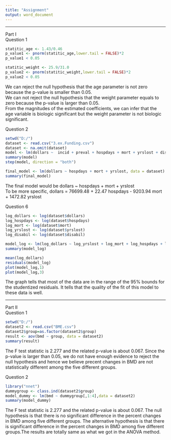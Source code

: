 ---
title: "Assignment"
output: word_document
---
*** 
Part I\
Question 1\
```{r}
statitic_age <- 1.43/0.46
p_value1 <- pnorm(statitic_age,lower.tail = FALSE)*2
p_value1 < 0.05

statitic_weight <- 25.9/31.0
p_value2 <- pnorm(statitic_weight,lower.tail = FALSE)*2
p_value2 < 0.05
```

We can reject the null hypothesis that the age parameter is not zero because the p-value is smaller than 0.05.\
We can not reject the null hypothesis that the weight parameter equals to zero because the p-value is larger than 0.05. \
From the magnitudes of the estimated coefficients, we can infer that the age variable is biologic significant but the weight parameter is not biologic significant.\

Question 2\
```{r}
setwd("D:/")
dataset <- read.csv("3.ex.Funding.csv")
dataset <- na.omit(dataset)
model <- lm(dollars ~  incid + preval + hospdays + mort + yrslost + disabil,data = dataset)
summary(model)
step(model, direction = "both")

final_model <- lm(dollars ~ hospdays + mort + yrslost, data = dataset)
summary(final_model)
```

The final model would be dollars ~ hospdays + mort + yrslost\
To be more specific, 
dollars = 76699.48 + 22.47 hospdays - 9203.94 mort + 1472.82 yrslost

Question 6\
```{r}
log_dollars <- log(dataset$dollars)
log_hospdays <- log(dataset$hospdays)
log_mort <- log(dataset$mort)
log_yrslost <- log(dataset$yrslost)
log_disabil <- log(dataset$disabil)

model_log <- lm(log_dollars ~ log_yrslost + log_mort + log_hospdays + log_disabil)
summary(model_log)

mean(log_dollars)
residuals(model_log)
plot(model_log,1)
plot(model_log,3)
```

The graph tells that most of the data are in the range of the 95% bounds for the studentized residuals. It tells that the quality of the fit of this model to these data is well. \




***
Part II\
Question 1\
```{r}
setwd("D:/")
dataset2 <- read.csv("BME.csv")
dataset2$group=as.factor(dataset2$group)
result <- aov(bmd ~ group, data = dataset2)
summary(result)
```

The F test statistic is 2.277 and the related p-value is about 0.067. Since the p-value is larger than 0.05, we do not have enough evidence to reject the null hypothesis and hence we believe precent changes in BMD are not statistically different among the five different groups. \

Question 2\
```{r}
library("nnet")
dummygroup <- class.ind(dataset2$group)
model_dummy <- lm(bmd ~ dummygroup[,1:4],data = dataset2)
summary(model_dummy)

```

The F test statistic is 2.277 and the related p-value is about 0.067. The null hypothesis is that there is no significant difference in the percent changes in BMD among five different groups. The alternative hypothesis is that there is significant difference in the percent changes in BMD among five different groups.The results are totally same as what we got in the ANOVA method. 






